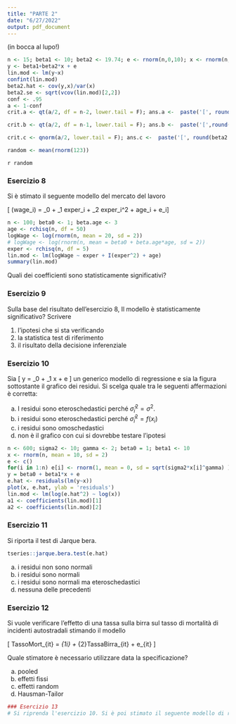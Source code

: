 ```yaml
---
title: "PARTE 2"
date: "6/27/2022"
output: pdf_document
---
```


(in bocca al lupo!)

```r
n <- 15; beta1 <- 10; beta2 <- 19.74; e <- rnorm(n,0,10); x <- rnorm(n, 200, 1) 
y <- beta1+beta2*x + e 
lin.mod <- lm(y~x)
confint(lin.mod)
beta2.hat <- cov(y,x)/var(x)
beta2.se <- sqrt(vcov(lin.mod)[2,2])
conf <- .95
a <- 1-conf
crit.a <- qt(a/2, df = n-2, lower.tail = F); ans.a <-  paste('[', round(beta2.hat - crit.a*beta2.se, 3), ';',  round(beta2.hat + crit.a*beta2.se,3), ']')

crit.b <- qt(a/2, df = n-1, lower.tail = F); ans.b <-  paste('[',round(beta2.hat - crit.b*beta2.se, 3), ';',  round(beta2.hat + crit.b*beta2.se,2), ']') 

crit.c <- qnorm(a/2, lower.tail = F); ans.c <-  paste('[', round(beta2.hat - crit.c*beta2.se, 3), ';',  round(beta2.hat + crit.c*beta2.se,3), ']') 
```

```r
random <- mean(rnorm(123))
```

`r random`

### Esercizio 8

Si è stimato il seguente modello del mercato del lavoro

\[ \log(wage_i) = \beta_0 + \beta_1 exper_i + \beta_2 exper_i^2 + age_i + e_i\]

```r
n <- 100; beta0 <- 1; beta.age <- 3
age <- rchisq(n, df = 50)
logWage <- log(rnorm(n, mean = 20, sd = 2))
# logWage <- log(rnorm(n, mean = beta0 + beta.age*age, sd = 2))
exper <- rchisq(n, df = 5)
lin.mod <- lm(logWage ~ exper + I(exper^2) + age)
summary(lin.mod)
```

Quali dei coefficienti sono statisticamente significativi?

```{=latex}
 \framebox(\textwidth,200){}
```


### Esercizio 9

Sulla base del risultato dell'esercizio 8, Il modello è statisticamente significativo? Scrivere

1. l'ipotesi che si sta verificando 
2. la statistica test di riferimento 
3. il risultato della decisione inferenziale

```{=latex}
 \framebox(\textwidth,200){}
```


### Esercizio 10

Sia \[ y = \beta_0 + \beta_1 x + e \] un generico modello di regressione e sia la figura sottostante il grafico dei residui. Si scelga quale tra le seguenti affermazioni è corretta:

a. I residui sono eteroschedastici perché $\hat \sigma^2_i = \sigma^2$.
b. i residui sono eteroschedastici perché $\hat \sigma^2_i = f(x_i)$
c. i residui sono omoschedastici
d. non è il grafico con cui si dovrebbe testare l'ipotesi

```r
n <- 600; sigma2 <- 10; gamma <- 2; beta0 = 1; beta1 <- 10
x <- rnorm(n, mean = 10, sd = 2)
e <- c()
for(i in 1:n) e[i] <- rnorm(1, mean = 0, sd = sqrt(sigma2*x[i]^gamma) )
y = beta0 + beta1*x + e
e.hat <- residuals(lm(y~x))
plot(x, e.hat, ylab = 'residuals')
lin.mod <- lm(log(e.hat^2) ~ log(x))
a1 <- coefficients(lin.mod)[1]
a2 <- coefficients(lin.mod)[2]
```

### Esercizio 11

Si riporta il test di Jarque bera. 
```r
tseries::jarque.bera.test(e.hat)
```

a. i residui non sono normali
b. i residui sono normali
c. i residui sono normali ma eteroschedastici
d. nessuna delle precedenti

### Esercizio 12
Si vuole verificare l'effetto di una tassa sulla birra sul tasso di mortalità di incidenti autostradali stimando il modello

\[ TassoMort_{it} = \beta_{1i} + \beta_{2}TassaBirra_{it} + e_{it} \]

Quale stimatore è necessario utilizzare data la specificazione?

a. pooled
b. effetti fissi
c. effetti random
d. Hausman-Tailor


```r
### Esercizio 13 
# Si riprenda l'esercizio 10. Si è poi stimato il seguente modello di regressione $\log(\hat e^2) =$ `r round(a1,3)` $+$ `r round(a2,3)` $\log(x)$. Si potrebbe dire che $\hat \sigma^2_i =$ `r round(exp(a1),2)` $x_i^{`r round(a2,3)`}$? Commentare
```




